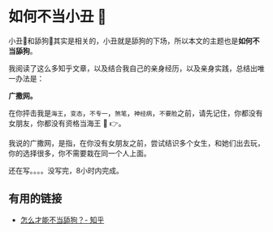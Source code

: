 # 如何不当小丑 🤡

小丑🤡和舔狗🐶其实是相关的，小丑就是舔狗的下场，所以本文的主题也是**如何不当舔狗**。

我阅读了这么多知乎文章，以及结合我自己的亲身经历，以及亲身实践，总结出唯一办法是：

**广撒网。**

在你抨击我是`海王`，`变态`，`不专一`，`煞笔`，`神经病`，`不要脸`之前，请先记住，你都没有女朋友，你都没有资格当海王 🤣 👉。

我说的广撒网，是指，在你没有女朋友之前，尝试结识多个女生，和她们出去玩，你的选择很多，你不需要栽在同一个人上面。

还在写。。。。没写完，8小时内完成。

## 有用的链接

- [怎么才能不当舔狗？- 知乎](https://www.zhihu.com/question/264976486)